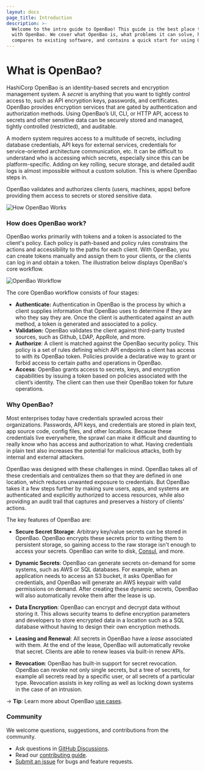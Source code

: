 ```yaml
---
layout: docs
page_title: Introduction
description: >-
  Welcome to the intro guide to OpenBao! This guide is the best place to start
  with OpenBao. We cover what OpenBao is, what problems it can solve, how it
  compares to existing software, and contains a quick start for using OpenBao.
---
```


# What is OpenBao?

HashiCorp OpenBao is an identity-based secrets and encryption management system. A _secret_ is anything that you want to tightly control access to, such as API encryption keys, passwords, and certificates. OpenBao provides encryption services that are gated by authentication and authorization methods. Using OpenBao’s UI, CLI, or HTTP API, access to secrets and other sensitive data can be securely stored and managed, tightly controlled (restricted), and auditable.

A modern system requires access to a multitude of secrets, including database credentials,
API keys for external services, credentials for service-oriented architecture
communication, etc. It can be difficult to understand who is accessing which secrets, especially since this can be platform-specific. Adding on key rolling, secure storage, and
detailed audit logs is almost impossible without a custom solution. This is
where OpenBao steps in.

OpenBao validates and authorizes clients (users, machines, apps) before providing them access to secrets or stored sensitive data.

![How OpenBao Works](/img/how-vault-works.png)

### How does OpenBao work?

OpenBao works primarily with tokens and a token is associated to the client's policy. Each policy is path-based and policy rules constrains the actions and accessibility to the paths for each client. With OpenBao, you can create tokens manually and assign them to your clients, or the clients can log in and obtain a token. The illustration below displays OpenBao's core workflow.

![OpenBao Workflow](/img/vault-workflow-diagram1.png)

 The core OpenBao workflow consists of four stages:

* **Authenticate:** Authentication in OpenBao is the process by which a client supplies information that OpenBao uses to determine if they are who they say they are. Once the client is authenticated against an auth method, a token is generated and associated to a policy.
* **Validation:** OpenBao validates the client against third-party trusted sources, such as Github, LDAP, AppRole, and more.
* **Authorize**: A client is matched against the OpenBao security policy.  This policy is a set of rules defining which API endpoints a client has access to with its OpenBao token. Policies provide a declarative way to grant or forbid access to certain paths and operations in OpenBao.
* **Access**: OpenBao grants access to secrets, keys, and encryption capabilities by issuing a token based on policies associated with the client’s identity. The client can then use their OpenBao token for future operations.

### Why OpenBao?

Most enterprises today have credentials sprawled across their organizations. Passwords, API keys, and credentials are stored in plain text, app source code, config files, and other locations. Because these credentials live everywhere, the sprawl can make it difficult and daunting to really know who has access and authorization to what. Having credentials in plain text also increases the potential for malicious attacks, both by internal and external attackers.

OpenBao was designed with these challenges in mind. OpenBao takes all of these credentials and centralizes them so that they are defined in one location, which reduces unwanted exposure to credentials. But OpenBao takes it a few steps further by making sure users, apps, and systems are authenticated and explicitly authorized to access resources, while also providing an audit trail that captures and preserves a history of clients' actions.

The key features of OpenBao are:

- **Secure Secret Storage**: Arbitrary key/value secrets can be stored
  in OpenBao. OpenBao encrypts these secrets prior to writing them to persistent
  storage, so gaining access to the raw storage isn't enough to access
  your secrets. OpenBao can write to disk, [Consul](https://www.consul.io/),
  and more.

- **Dynamic Secrets**: OpenBao can generate secrets on-demand for some
  systems, such as AWS or SQL databases. For example, when an application
  needs to access an S3 bucket, it asks OpenBao for credentials, and OpenBao
  will generate an AWS keypair with valid permissions on demand. After
  creating these dynamic secrets, OpenBao will also automatically revoke them
  after the lease is up.

- **Data Encryption**: OpenBao can encrypt and decrypt data without storing
  it. This allows security teams to define encryption parameters and
  developers to store encrypted data in a location such as a SQL database
  without having to design their own encryption methods.

- **Leasing and Renewal**: All secrets in OpenBao have a _lease_ associated
  with them. At the end of the lease, OpenBao will automatically revoke that
  secret. Clients are able to renew leases via built-in renew APIs.

- **Revocation**: OpenBao has built-in support for secret revocation. OpenBao
  can revoke not only single secrets, but a tree of secrets, for example
  all secrets read by a specific user, or all secrets of a particular type.
  Revocation assists in key rolling as well as locking down systems in the
  case of an intrusion.

-> **Tip**: Learn more about OpenBao [use cases](/vault/docs/use-cases).

### Community

We welcome questions, suggestions, and contributions from the community.

* Ask questions in [GitHub Discussions](https://github.com/orgs/openbao/discussions).
* Read our [contributing guide](https://github.com/lf-edge/openbao/blob/main/CONTRIBUTING.md).
* [Submit an issue](https://github.com/lf-edge/openbao/issues/new/choose) for bugs and feature requests.
